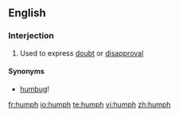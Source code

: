 ==English==

===Interjection===
{{en-intj|pos=humph!}}

# Used to express [[doubt]] or [[disapproval]]

====Synonyms====
* [[humbug]]!

[[fr:humph]]
[[io:humph]]
[[te:humph]]
[[vi:humph]]
[[zh:humph]]